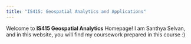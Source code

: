 ```yaml
---
title: "IS415: Geospatial Analytics and Applications"
---
```


Welcome to **IS415 Geospatial Analytics** Homepage! I am Santhya Selvan, and in this website, you will find my coursework prepared in this course :)

